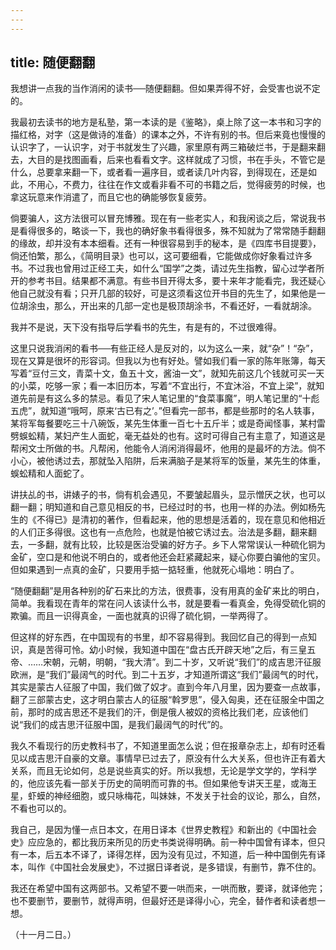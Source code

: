 ```yaml
---
---
---
```

title: 随便翻翻
---



我想讲一点我的当作消闲的读书──随便翻翻。但如果弄得不好，会受害也说不定的。

我最初去读书的地方是私塾，第一本读的是《鉴略》，桌上除了这一本书和习字的描红格，对字（这是做诗的准备）的课本之外，不许有别的书。但后来竟也慢慢的认识字了，一认识字，对于书就发生了兴趣，家里原有两三箱破烂书，于是翻来翻去，大目的是找图画看，后来也看看文字。这样就成了习惯，书在手头，不管它是什么，总要拿来翻一下，或者看一遍序目，或者读几叶内容，到得现在，还是如此，不用心，不费力，往往在作文或看非看不可的书籍之后，觉得疲劳的时候，也拿这玩意来作消遣了，而且它也的确能够恢复疲劳。

倘要骗人，这方法很可以冒充博雅。现在有一些老实人，和我闲谈之后，常说我书是看得很多的，略谈一下，我也的确好象书看得很多，殊不知就为了常常随手翻翻的缘故，却并没有本本细看。还有一种很容易到手的秘本，是《四库书目提要》，倘还怕繁，那么，《简明目录》也可以，这可要细看，它能做成你好象看过许多书。不过我也曾用过正经工夫，如什么“国学”之类，请过先生指教，留心过学者所开的参考书目。结果都不满意。有些书目开得太多，要十来年才能看完，我还疑心他自己就没有看；只开几部的较好，可是这须看这位开书目的先生了，如果他是一位胡涂虫，那么，开出来的几部一定也是极顶胡涂书，不看还好，一看就胡涂。

我并不是说，天下没有指导后学看书的先生，有是有的，不过很难得。

这里只说我消闲的看书──有些正经人是反对的，以为这么一来，就“杂”！“杂”，现在又算是很坏的形容词。但我以为也有好处。譬如我们看一家的陈年账簿，每天写着“豆付三文，青菜十文，鱼五十文，酱油一文”，就知先前这几个钱就可买一天的小菜，吃够一家；看一本旧历本，写着“不宜出行，不宜沐浴，不宜上梁”，就知道先前是有这么多的禁忌。看见了宋人笔记里的“食菜事魔”，明人笔记里的“十彪五虎”，就知道“哦呵，原来‘古已有之’。”但看完一部书，都是些那时的名人轶事，某将军每餐要吃三十八碗饭，某先生体重一百七十五斤半；或是奇闻怪事，某村雷劈蜈蚣精，某妇产生人面蛇，毫无益处的也有。这时可得自己有主意了，知道这是帮闲文士所做的书。凡帮闲，他能令人消闲消得最坏，他用的是最坏的方法。倘不小心，被他诱过去，那就坠入陷阱，后来满脑子是某将军的饭量，某先生的体重，蜈蚣精和人面蛇了。

讲扶乩的书，讲婊子的书，倘有机会遇见，不要皱起眉头，显示憎厌之状，也可以翻一翻；明知道和自己意见相反的书，已经过时的书，也用一样的办法。例如杨先生的《不得已》是清初的著作，但看起来，他的思想是活着的，现在意见和他相近的人们正多得很。这也有一点危险，也就是怕被它诱过去。治法是多翻，翻来翻去，一多翻，就有比较，比较是医治受骗的好方子。乡下人常常误认一种硫化铜为金矿，空口是和他说不明白的，或者他还会赶紧藏起来，疑心你要白骗他的宝贝。但如果遇到一点真的金矿，只要用手掂一掂轻重，他就死心塌地：明白了。

“随便翻翻”是用各种别的矿石来比的方法，很费事，没有用真的金矿来比的明白，简单。我看现在青年的常在问人该读什么书，就是要看一看真金，免得受硫化铜的欺骗。而且一识得真金，一面也就真的识得了硫化铜，一举两得了。

但这样的好东西，在中国现有的书里，却不容易得到。我回忆自己的得到一点知识，真是苦得可怜。幼小时候，我知道中国在“盘古氏开辟天地”之后，有三皇五帝、……宋朝，元朝，明朝，“我大清”。到二十岁，又听说“我们”的成吉思汗征服欧洲，是“我们”最阔气的时代。到二十五岁，才知道所谓这“我们”最阔气的时代，其实是蒙古人征服了中国，我们做了奴才。直到今年八月里，因为要查一点故事，翻了三部蒙古史，这才明白蒙古人的征服“斡罗思”，侵入匈奥，还在征服全中国之前，那时的成吉思还不是我们的汗，倒是俄人被奴的资格比我们老，应该他们说“我们的成吉思汗征服中国，是我们最阔气的时代”的。

我久不看现行的历史教科书了，不知道里面怎么说；但在报章杂志上，却有时还看见以成吉思汗自豪的文章。事情早已过去了，原没有什么大关系，但也许正有着大关系，而且无论如何，总是说些真实的好。所以我想，无论是学文学的，学科学的，他应该先看一部关于历史的简明而可靠的书。但如果他专讲天王星，或海王星，虾蟆的神经细胞，或只咏梅花，叫妹妹，不发关于社会的议论，那么，自然，不看也可以的。

我自己，是因为懂一点日本文，在用日译本《世界史教程》和新出的《中国社会史》应应急的，都比我历来所见的历史书类说得明确。前一种中国曾有译本，但只有一本，后五本不译了，译得怎样，因为没有见过，不知道，后一种中国倒先有译本，叫作《中国社会发展史》，不过据日译者说，是多错误，有删节，靠不住的。

我还在希望中国有这两部书。又希望不要一哄而来，一哄而散，要译，就译他完；也不要删节，要删节，就得声明，但最好还是译得小心，完全，替作者和读者想一想。

（十一月二日。）